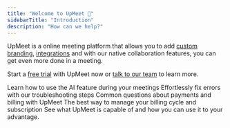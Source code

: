 ```yaml
---
title: "Welcome to UpMeet 👋"
sidebarTitle: "Introduction"
description: "How can we help?"
---
```

UpMeet is a online meeting platform that allows you to add [custom branding](/), [integrations](/) and with our native collaboration features, you can get even more done in a meeting.

Start a [free trial](https://upmeet.me/#pricing) with UpMeet now or [talk to our team](mailto:team@upmeet.me) to learn more.

<CardGroup cols={2}>
  <Card title="Using AI in UpMeet" href="/ai" icon="microchip-ai">
    Learn how to use the AI feature during your meetings
  </Card>
  <Card title="Diagnose an Error" href="/call-error-messages" icon="circle-exclamation">
    Effortlessly fix errors with our troubleshooting steps
  </Card>
  <Card title="Payment Information" href="/payments" icon="credit-card">
    Common questions about payments and billing with UpMeet
  </Card>
  <Card title="Manage Billing" href="https://billing.stripe.com/login/cN23g19ZJ7SCd4Q7ss" icon="receipt">
    The best way to manage your billing cycle and subscription
  </Card>
</CardGroup>
<Card title="Learn about features in the meeting platform" href="meeting-interface" icon="lightbulb">
  See what UpMeet is capable of and how you can use it to your advantage.
</Card>
